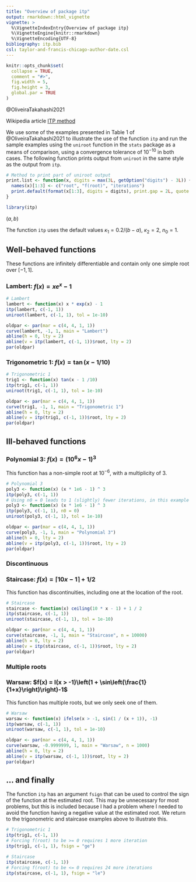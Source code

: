 ```yaml
---
title: "Overview of package itp"
output: rmarkdown::html_vignette
vignette: >
  %\VignetteIndexEntry{Overview of package itp}
  %\VignetteEngine{knitr::rmarkdown}
  %\VignetteEncoding{UTF-8}
bibliography: itp.bib
csl: taylor-and-francis-chicago-author-date.csl
---
```


```r
knitr::opts_chunk$set(
  collapse = TRUE,
  comment = "#>",
  fig.width = 5, 
  fig.height = 3,
  global.par = TRUE
)
```

@OliveiraTakahashi2021

Wikipedia article [ITP method](https://en.wikipedia.org/wiki/ITP_method)

We use some of the examples presented in Table 1 of @OliveiraTakahashi2021 to illustrate the use of the function `itp` and run the sample examples using the  `uniroot` function in the `stats` package as a means of comparison, using a convergence tolerance of $10^{-10}$ in both cases. The following function prints output from `uniroot` in the same style as the output from `itp`.

```r
# Method to print part of uniroot output
print.list <- function(x, digits = max(3L, getOption("digits") - 3L)) {
  names(x)[1:3] <- c("root", "f(root)", "iterations")
  print.default(format(x[1:3], digits = digits), print.gap = 2L, quote = FALSE)
}
```

```r
library(itp)
```

$(a, b)$

The function `itp` uses the default values $\kappa_1 = 0.2 / (b - a)$, $\kappa_2 = 2$, $n_0 = 1$.

## Well-behaved functions

These functions are infinitely differentiable and contain only one simple root over $[−1, 1]$.

### Lambert: $f(x) = x e^x - 1$

```r
# Lambert
lambert <- function(x) x * exp(x) - 1
itp(lambert, c(-1, 1))
uniroot(lambert, c(-1, 1), tol = 1e-10)
```

```r
oldpar <- par(mar = c(4, 4, 1, 1))
curve(lambert, -1, 1, main = "Lambert")
abline(h = 0, lty = 2)
abline(v = itp(lambert, c(-1, 1))$root, lty = 2)
par(oldpar)
```

### Trigonometric 1: $f(x) = \tan(x - 1 / 10)$

```r
# Trigonometric 1
trig1 <- function(x) tan(x - 1 /10)
itp(trig1, c(-1, 1))
uniroot(trig1, c(-1, 1), tol = 1e-10)
```

```r
oldpar <- par(mar = c(4, 4, 1, 1))
curve(trig1, -1, 1, main = "Trigonometric 1")
abline(h = 0, lty = 2)
abline(v = itp(trig1, c(-1, 1))$root, lty = 2)
par(oldpar)
```

## Ill-behaved functions

### Polynomial 3: $f(x) = (10^6 x - 1) ^ 3$

This function has a non-simple root at $10^{-6}$, with a multiplicity of 3.

```r
# Polynomial 3
poly3 <- function(x) (x * 1e6 - 1) ^ 3
itp(poly3, c(-1, 1))
# Using n0 = 0 leads to 1 (slightly) fewer iterations, in this example
poly3 <- function(x) (x * 1e6 - 1) ^ 3
itp(poly3, c(-1, 1), n0 = 0)
uniroot(poly3, c(-1, 1), tol = 1e-10)
```

```r
oldpar <- par(mar = c(4, 4, 1, 1))
curve(poly3, -1, 1, main = "Polynomial 3")
abline(h = 0, lty = 2)
abline(v = itp(poly3, c(-1, 1))$root, lty = 2)
par(oldpar)
```

### Discontinuous

### Staircase: $f(x) = \lceil 10 x - 1 \rceil + 1/2$

This function has discontinuities, including one at the location of the root.

```r
# Staircase
staircase <- function(x) ceiling(10 * x - 1) + 1 / 2
itp(staircase, c(-1, 1))
uniroot(staircase, c(-1, 1), tol = 1e-10)
```

```r
oldpar <- par(mar = c(4, 4, 1, 1))
curve(staircase, -1, 1, main = "Staircase", n = 10000)
abline(h = 0, lty = 2)
abline(v = itp(staircase, c(-1, 1))$root, lty = 2)
par(oldpar)
```

### Multiple roots

### Warsaw: $f(x) = I(x > -1)\left(1 + \sin\left(\frac{1}{1+x}\right)\right)-1$

This function has multiple roots, but we only seek one of them.

```r
# Warsaw
warsaw <- function(x) ifelse(x > -1, sin(1 / (x + 1)), -1)
itp(warsaw, c(-1, 1))
uniroot(warsaw, c(-1, 1), tol = 1e-10)
```

```r
oldpar <- par(mar = c(4, 4, 1, 1))
curve(warsaw, -0.9999999, 1, main = "Warsaw", n = 1000)
abline(h = 0, lty = 2)
abline(v = itp(warsaw, c(-1, 1))$root, lty = 2)
par(oldpar)
```

## ... and finally

The function `itp` has an argument `fsign` that can be used to control the sign of the function at the estimated root. This may be unnecessary for most problems, but this is included because I had a problem where I needed to avoid the function having a negative value at the estimated root. We return to the trigonometric and staircase examples above to illustrate this.

```r
# Trigonometric 1
itp(trig1, c(-1, 1))
# Forcing f(root) to be >= 0 requires 1 more iteration
itp(trig1, c(-1, 1), fsign = "ge")

# Staircase
itp(staircase, c(-1, 1))
# Forcing f(root) to be <= 0 requires 24 more iterations
itp(staircase, c(-1, 1), fsign = "le")
```

